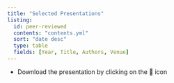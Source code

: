 ```yaml
---
title: "Selected Presentations"
listing:
  id: peer-reviewed
  contents: "contents.yml"
  sort: "date desc"
  type: table
  fields: [Year, Title, Authors, Venue]
---
```



:::{.callout-note}
:::{.increment}
- Download the presentation by clicking on the 📖 icon
:::
:::

::: {#sample-listings}
:::



